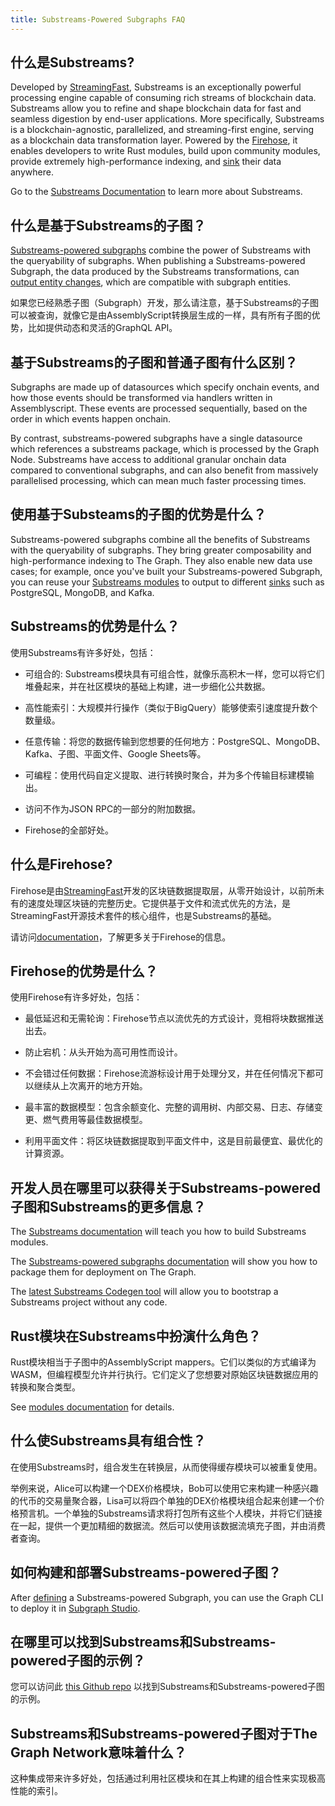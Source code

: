 ```yaml
---
title: Substreams-Powered Subgraphs FAQ
---
```


## 什么是Substreams?

Developed by [StreamingFast](https://www.streamingfast.io/), Substreams is an exceptionally powerful processing engine capable of consuming rich streams of blockchain data. Substreams allow you to refine and shape blockchain data for fast and seamless digestion by end-user applications. More specifically, Substreams is a blockchain-agnostic, parallelized, and streaming-first engine, serving as a blockchain data transformation layer. Powered by the [Firehose](https://firehose.streamingfast.io/), it ​​enables developers to write Rust modules, build upon community modules, provide extremely high-performance indexing, and [sink](https://substreams.streamingfast.io/reference-and-specs/manifests#sink) their data anywhere.

Go to the [Substreams Documentation](/substreams/introduction/) to learn more about Substreams.

## 什么是基于Substreams的子图？

[Substreams-powered subgraphs](/subgraphs/cookbook/substreams-powered-subgraphs/) combine the power of Substreams with the queryability of subgraphs. When publishing a Substreams-powered Subgraph, the data produced by the Substreams transformations, can [output entity changes](https://github.com/streamingfast/substreams-sink-entity-changes/blob/develop/substreams-entity-change/src/tables.rs), which are compatible with subgraph entities.

如果您已经熟悉子图（Subgraph）开发，那么请注意，基于Substreams的子图可以被查询，就像它是由AssemblyScript转换层生成的一样，具有所有子图的优势，比如提供动态和灵活的GraphQL API。

## 基于Substreams的子图和普通子图有什么区别？

Subgraphs are made up of datasources which specify onchain events, and how those events should be transformed via handlers written in Assemblyscript. These events are processed sequentially, based on the order in which events happen onchain.

By contrast, substreams-powered subgraphs have a single datasource which references a substreams package, which is processed by the Graph Node. Substreams have access to additional granular onchain data compared to conventional subgraphs, and can also benefit from massively parallelised processing, which can mean much faster processing times.

## 使用基于Substeams的子图的优势是什么？

Substreams-powered subgraphs combine all the benefits of Substreams with the queryability of subgraphs. They bring greater composability and high-performance indexing to The Graph. They also enable new data use cases; for example, once you've built your Substreams-powered Subgraph, you can reuse your [Substreams modules](https://substreams.streamingfast.io/documentation/develop/manifest-modules) to output to different [sinks](https://substreams.streamingfast.io/reference-and-specs/manifests#sink) such as PostgreSQL, MongoDB, and Kafka.

## Substreams的优势是什么？

使用Substreams有许多好处，包括：

- 可组合的: Substreams模块具有可组合性，就像乐高积木一样，您可以将它们堆叠起来，并在社区模块的基础上构建，进一步细化公共数据。

- 高性能索引：大规模并行操作（类似于BigQuery）能够使索引速度提升数个数量级。

- 任意传输：将您的数据传输到您想要的任何地方：PostgreSQL、MongoDB、Kafka、子图、平面文件、Google Sheets等。

- 可编程：使用代码自定义提取、进行转换时聚合，并为多个传输目标建模输出。

- 访问不作为JSON RPC的一部分的附加数据。

- Firehose的全部好处。

## 什么是Firehose?

Firehose是由[StreamingFast](https://www.streamingfast.io/)开发的区块链数据提取层，从零开始设计，以前所未有的速度处理区块链的完整历史。它提供基于文件和流式优先的方法，是StreamingFast开源技术套件的核心组件，也是Substreams的基础。

请访问[documentation](https://firehose.streamingfast.io/)，了解更多关于Firehose的信息。

## Firehose的优势是什么？

使用Firehose有许多好处，包括：

- 最低延迟和无需轮询：Firehose节点以流优先的方式设计，竞相将块数据推送出去。

- 防止宕机：从头开始为高可用性而设计。

- 不会错过任何数据：Firehose流游标设计用于处理分叉，并在任何情况下都可以继续从上次离开的地方开始。

- 最丰富的数据模型：包含余额变化、完整的调用树、内部交易、日志、存储变更、燃气费用等最佳数据模型。

- 利用平面文件：将区块链数据提取到平面文件中，这是目前最便宜、最优化的计算资源。

## 开发人员在哪里可以获得关于Substreams-powered子图和Substreams的更多信息？

The [Substreams documentation](/substreams/introduction/) will teach you how to build Substreams modules.

The [Substreams-powered subgraphs documentation](/subgraphs/cookbook/substreams-powered-subgraphs/) will show you how to package them for deployment on The Graph.

The [latest Substreams Codegen tool](https://streamingfastio.medium.com/substreams-codegen-no-code-tool-to-bootstrap-your-project-a11efe0378c6) will allow you to bootstrap a Substreams project without any code.

## Rust模块在Substreams中扮演什么角色？

Rust模块相当于子图中的AssemblyScript mappers。它们以类似的方式编译为WASM，但编程模型允许并行执行。它们定义了您想要对原始区块链数据应用的转换和聚合类型。

See [modules documentation](https://substreams.streamingfast.io/documentation/develop/manifest-modules) for details.

## 什么使Substreams具有组合性？

在使用Substreams时，组合发生在转换层，从而使得缓存模块可以被重复使用。

举例来说，Alice可以构建一个DEX价格模块，Bob可以使用它来构建一种感兴趣的代币的交易量聚合器，Lisa可以将四个单独的DEX价格模块组合起来创建一个价格预言机。一个单独的Substreams请求将打包所有这些个人模块，并将它们链接在一起，提供一个更加精细的数据流。然后可以使用该数据流填充子图，并由消费者查询。

## 如何构建和部署Substreams-powered子图？

After [defining](/subgraphs/cookbook/substreams-powered-subgraphs/) a Substreams-powered Subgraph, you can use the Graph CLI to deploy it in [Subgraph Studio](https://thegraph.com/studio/).

## 在哪里可以找到Substreams和Substreams-powered子图的示例？

您可以访问此 [this Github repo](https://github.com/pinax-network/awesome-substreams) 以找到Substreams和Substreams-powered子图的示例。

## Substreams和Substreams-powered子图对于The Graph Network意味着什么？

这种集成带来许多好处，包括通过利用社区模块和在其上构建的组合性来实现极高性能的索引。
